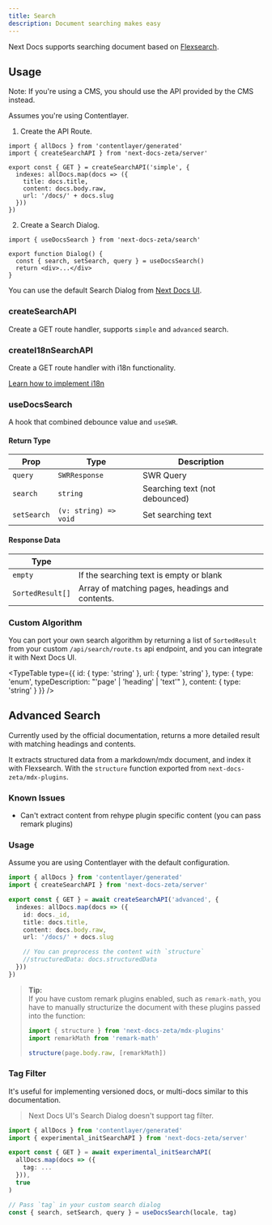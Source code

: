 ```yaml
---
title: Search
description: Document searching makes easy
---
```




Next Docs supports searching document based on
[Flexsearch](https://github.com/nextapps-de/flexsearch).

## Usage

Note: If you're using a CMS, you should use the API provided by the CMS instead.

Assumes you're using Contentlayer.

1. Create the API Route.

```tsx title="app/api/search/route.ts"
import { allDocs } from 'contentlayer/generated'
import { createSearchAPI } from 'next-docs-zeta/server'

export const { GET } = createSearchAPI('simple', {
  indexes: allDocs.map(docs => ({
    title: docs.title,
    content: docs.body.raw,
    url: '/docs/' + docs.slug
  }))
})
```

2. Create a Search Dialog.

```tsx
import { useDocsSearch } from 'next-docs-zeta/search'

export function Dialog() {
  const { search, setSearch, query } = useDocsSearch()
  return <div>...</div>
}
```

<Accordions type="single" collapsible className='mt-4'>
<Accordion title="Example">

You can use the default Search Dialog from [Next Docs UI](/docs/ui/search).

</Accordion>
</Accordions>

### createSearchAPI

Create a GET route handler, supports `simple` and `advanced` search.

### createI18nSearchAPI

Create a GET route handler with i18n functionality.

[Learn how to implement i18n](/docs/headless/contentlayer/internationalization)

### useDocsSearch

A hook that combined debounce value and `useSWR`.

#### Return Type

| Prop        | Type                  | Description                    |
| ----------- | --------------------- | ------------------------------ |
| `query`     | `SWRResponse`         | SWR Query                      |
| `search`    | `string`              | Searching text (not debounced) |
| `setSearch` | `(v: string) => void` | Set searching text             |

#### Response Data

| Type             |                                                 |
| ---------------- | ----------------------------------------------- |
| `empty`          | If the searching text is empty or blank         |
| `SortedResult[]` | Array of matching pages, headings and contents. |

### Custom Algorithm

You can port your own search algorithm by returning a list of `SortedResult`
from your custom `/api/search/route.ts` api endpoint, and you can integrate it
with Next Docs UI.

<TypeTable
  type={{
    id: { type: 'string' },
    url: { type: 'string' },
    type: { type: 'enum', typeDescription: "'page' | 'heading' | 'text'" },
    content: { type: 'string' }
  }}
/>

## Advanced Search

Currently used by the official documentation, returns a more detailed result
with matching headings and contents.

It extracts structured data from a markdown/mdx document, and index it with
Flexsearch. With the `structure` function exported from
`next-docs-zeta/mdx-plugins`.

### Known Issues

- Can't extract content from rehype plugin specific content (you can pass remark
  plugins)

### Usage

Assume you are using Contentlayer with the default configuration.

```ts
import { allDocs } from 'contentlayer/generated'
import { createSearchAPI } from 'next-docs-zeta/server'

export const { GET } = await createSearchAPI('advanced', {
  indexes: allDocs.map(docs => ({
    id: docs._id,
    title: docs.title,
    content: docs.body.raw,
    url: '/docs/' + docs.slug

    // You can preprocess the content with `structure`
    //structuredData: docs.structuredData
  }))
})
```

> **Tip:** <br/> If you have custom remark plugins enabled, such as
> `remark-math`, you have to manually structurize the document with these
> plugins passed into the function:
>
> ```ts
> import { structure } from 'next-docs-zeta/mdx-plugins'
> import remarkMath from 'remark-math'
>
> structure(page.body.raw, [remarkMath])
> ```

### Tag Filter

It's useful for implementing versioned docs, or multi-docs similar to this
documentation.

> Next Docs UI's Search Dialog doesn't support tag filter.

```ts
import { allDocs } from 'contentlayer/generated'
import { experimental_initSearchAPI } from 'next-docs-zeta/server'

export const { GET } = await experimental_initSearchAPI(
  allDocs.map(docs => ({
    tag: ...
  })),
  true
)

// Pass `tag` in your custom search dialog
const { search, setSearch, query } = useDocsSearch(locale, tag)
```
